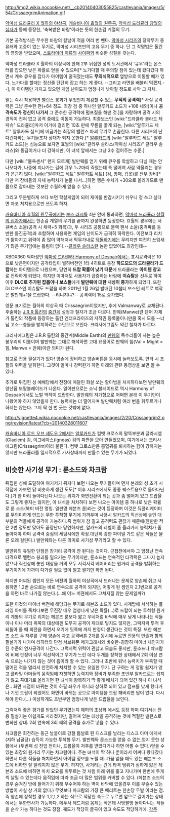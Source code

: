 http://img2.wikia.nocookie.net/__cb20140403055825/castlevania/images/5/54/CrissaegrimAnimation.gif

[[악마성 드라큘라 X 월하의 야상곡]], [[캐슬바니아 효월의 원무곡]], [[악마성 드라큘라 창월의 십자가]] 등에 등장한, '축복받은 바람'이라는 뜻의 한손검 계열의 무기.

기본 공격방식은 무수한 바람의 칼날이 적을 여러 번 벤다. [[악마성 시리즈]]의 장착무기 중 유래와 고증이 없는 무기로, 악마성 시리즈만의 고유 무기 중 하나. 단 그 작명법은 톨킨의 영향을 받았으며, [[스트라이더 히류]]의 [[사이퍼]]와 비슷한 성질을 갖는다.

악마성 드라큘라 X 월하의 야상곡에 한해 2부 뒤집힌 성의 도서관에서 '큐우'라는 몬스터를 잡으면 낮은 확률로 얻을 수 있으며[* 노가다할 때 주의할 점이 있는데 왔다갔다 하면서 계속 큐우를 잡다가 아이템이 떨궈젔는데도 '''무의식적으로''' 옆방으로 이동할 때가 있다. 노가다를 할때는 정신줄 단단히 잡고 하는 게 좋다. --그리고 라면을 배불리 먹겠지.--], 이 아이템만 가지고 있으면 게임 난이도가 엄청나게 낮아질 정도로 사악 그 자체.

얻는 즉시 착용하면 밸런스 붕괴가 무엇인지 체감할 수 있는 '''무적의 공격력'''[* 사실 공격력은 그냥 준수한 편(+64 정도. 최강 검 중 하나인 알루카드 소드가 +108 내외)이나 '''공격속도가 정신이 나가서''' 그 준수한 공격력에 펌프질을 해댄 것.]을 자랑하며 공격 시의 경직이 전혀 없고 공격 중에도 이동이 가능하다. 최종보스인 [wiki:"드라큘라 블라드 체페슈" 드라큘라]마저 이거에 걸리면 10초 만에 무릎을 꿇게 되는, [wiki:"알루카드 세트" 알루카'''드''' 실드]에 버금가는 최강의 밸런스 파괴 무기로 손꼽힌다. 다른 시리즈의 난다긴다하는 무기들조차 상대가 되지 못한다.[* [[아드리안 파렌하이츠 체페슈|알루카드]]의 [wiki:"알루카드 세트" 알루카드 소드]는 성능으로 보자면 효월의 [wiki:"클라우 솔라스(악마성 시리즈)" 클라우 솔라스]와 동급이거나 더 강하지만, 이 녀석 앞에서는 그냥 3수 접어주는 수준.]

다만 [wiki:"물욕센서" 왠지 모르게] 발만웨를 얻기 위해 큐우를 학살하고 다닐 때는 안 나오다가, 나중에 지나가는 길에 큐우 1~2마리 죽였는데 툭 떨어져 사람 약올리는 경우가 은근히 많다. 
[wiki:"알루카드 세트" 알루카'''트''' 세트] (검, 방패, 갑옷)를 전부 장비[* 다만 저 장비들의 자체 능력치가 눈물 나서...]하면 행운 수치가 +30으로 올라가므로 맨몸으로 잡아내는 것보단 수월하게 얻을 수 있다.

그리고 무분별하게 쓰다 보면 학살게임이 되어 재미를 반감시키기 쉬우니 정 쓰고 싶다면 자코 처치용으로만 쓰도록 하자.

[[캐슬바니아 효월의 원무곡]]에서는 [[보스 러시]]를 4분 안에 통과하면, [[악마성 드라큘라 창월의 십자가]]에서는 한손검 계열의 무기를 끝까지 완성하면 등장한다. 효월의 경우에는 서큐버스 소울(공격 시 체력+5 회복)과, 두 시리즈 공통으로 블랙 팬서 소울(충격파를 동반한 돌진공격)과 조합하여 사용하면 게임의 난이도가 급격히 하락한다. 이전보다 리치가 짧아지고 위력이 좀 많이 약해져서 막무가내로 [[닥돌]]하기에는 무리지만 여전히 쓰임새가 많은 무기임에는 틀림이 없다.--[[클라우 솔라스]]란 놈만 없었어도 최강인데--

XBOX360 악마성인 [[악마성 드라큘라 Harmony of Despair]]에서는 표시공격력은 10으로 낮은편이지만 공격타입이 월하버전인 1타 4히트로 등장 '''하드모드의 드라큘라가 드랍'''하는 아이템으로 나왔으며, 당연히 '''드랍 확률이 낮기 때문'''에 드라큘라는 '''아이템 창고'''로 전락하게 되었다. 하지만 이마저도 사용자가 급증하는 바람에 '''이슈탈'''을 선두로 하여 이후 '''DLC로 추가된 잡몹이나 보스들'''에게 '''발만웨에 대한 내성이 증가'''하게 되었다. 또한 DLC보스인 이슈탈도 드랍을 하며 2011년 1월 26일 발매된 10챕터 보스인 레트로 백작은 발만웨+1을 드랍한다. --리니지냐?-- 공격력이 15로 증가했다.

영문 표기로는 월하의 야상곡 때 Crissaegrim이었지만, 후에 Valmanway로 교체된다. 후술하는 [[J.R.R 톨킨]]의 [[중간계]] 설정과 철자가 조금 다르다. 만웨(Manwe)란 단어 자체가 톨킨의 작품에 등장하는 톨킨 엔터프라이즈의 저작권 등록물이니만큼 혹시 모를 --너 님 고소--충돌을 방지하려는 수단으로 보인다. 크리사에그림도 약간 철자가 다르다.

크리사에그림은 J.R.R 톨킨의 중간계(Middle Earth)의 [[만웨]]의 독수리들이 사는 높은 봉우리의 이름이며 발만웨는 그대로 해석하면 고대 요정어로 만웨의 힘(Val = Might = 힘, Manwe = 만웨)이란 의미가 된다. 

참고로 전용 필살기가 있다! 양손에 장비하고 양손버튼을 동시에 눌러보도록. 연타 시 초절의 위력을 발휘한다. 그것이 얼마나 강력한가 하면 아래의 관련 동영상을 보면 알 수 있다.

추가로 뒤집힌 성 예배당에서 천장에 매달린 화살 쏘는 할아범을 처치하다보면 발만웨의 양산품 보팔블레이드가 나온다. 일어판으로는 소닉 블레이드로 역시 Harmony of Despair에서도 노멀 백작이 드랍한다. 발만웨의 저가형으로 어쩌면 본래 이 무기만이 나왔어야 하지 않았을까 한다. 능력치는 더 떨어지며 발만웨처럼 여러 번을 휘두르거나 하지는 않는다. 그저 딱 한 번 긋는 것밖에 없다.

http://vignette4.wikia.nocookie.net/castlevania/images/2/20/Crissaegrim2.png/revision/latest?cb=20140328011607

[[캐슬바니아 로드 오브 섀도우 2]]에서는 [[트레버 벨몬트|알루카드]]가 컴뱃 크로스의 말뚝부분과 글라시엠(Glaciem) 검, 이그네아스(Igneas) 검의 파편을 모아 만들었으며, 여기에서는 크리사에그림(Crissaegrim)이라 불린다. 컴뱃 크로스만큼 흡혈귀를 퇴치하는 힘이 강하지는 않지만 드라큘라를 일시적으로 가사상태까지 만들수 있는 무기가 되었다.

== 비슷한 사기성 무기 : 룬소드와 차크람 ==
뒤집힌 성에 도달하여 여기저기 뒤지다 보면 나오는 무기들이며 먼저 본래의 성 초기 시작점에 가보면 닭 비슷하게 생긴 도도[* 이후 시리즈에서도 종종 퀘스트용으로 돌아다닌다.]가 한 마리 돌아다닌다.나오는 위치가 화면전환이 되는 곳과 좀 떨어져 있고 드랍율도 그렇게 좋지는 않지만, 이 녀석을 처치하다 보면 나오는 아이템 중 하나로 낮은 확률로 룬 소드(북미 버전 명칭. 일판명 헤븐즈 룬)라는 것이 등장하며 이것은 듀플리케이터를 무의미하게 만드는 무한 투척형 무기에 가까우며 사용시 알카드의 직선상에 놓인 대부분의 적들에게 공격이 가능하다.즉 범위가 참 길고 공격력도 괜찮기 때문에(웬만한 적은 2번 정도만 맞아도 끝장난다 당연하지만, 알카드의 레벨이 좀 올라가서 능력치가 좀 높아져야 하며 공격력 중심의 세팅시에만 확정.대단히 강한 파이널 가드 같은 적들은 물론 오래 걸린다.) 발만웨와는 다른 의미로 사기성 무기라고 할 수 있다.

발만웨의 유일한 단점은 장거리 공격이 안 된다는 것이다. 근접전에서야 그 엄청난 연속 타격으로 밸런스 붕괴를 일으키는 무기이지만, 룬소드는 연속적인 타격력은 그다지 높지 않으나 직선상에 놓인 대상을 거의 모두 서걱서걱 베어버리는 원거리 공격을 발휘하는 무기이기에 가까이 다가갈 필요 없이 썰고 썰기만 하면 된다.

하지만 어찌된 셈인지 모든 버젼의 월하의 야상곡에서 드러나는 문제로 양손에 쥐고 사용하면 1,2번 순으로는 바로 연속으로 공격이 되지만, 어떻게 된 셈인지 2,1번으로 공격을 하면 바로 나가질 않는다.(...왜 어느 버젼에서도 고쳐지질 않는 문제일까?)

또한 이것의 마이너 버전에 해당되는 무기로 헤븐즈 소드가 있다. 시계탑에 서식하는 플라잉 아머를 족치다보면 무진장 매우 엄청나게 낮은 확률(...)로 드랍이 되는 투척형 원거리 계통의 무기로 리치는 헤븐즈 룬보다 짧고 우네처럼 바닥에 매우 낮게 나타나는 적들이나 이나 머리 위쪽의 대상에겐 도무지 공격이 제대로 닿지도 않지만, 그럭저럭 투척 후 되돌아 올 때 회전을 하면서 오기에 뒷쪽에 까지 판정이 생긴다는 것이 특징. 또한 헤븐즈 소드 두 자루를 구해 양손에 차고 공격버튼 2개를 동시에 누르면 전용의 연출과 함께 필살기가 나가며 리히터의 단검 서브웨폰 메가크래시와 비슷한-굉장히 마이너 체인지가 된 수준의 연사공격이 나간다. 그럭저럭 위력이 괜찮고 모습도 좋지만, 룬소드나 챠크람에 비해 판정이 너무 직선적이고 무기가 느린 데다 두개를 장착한 상태에서 2회 이상 연속 으로는 나가지 않는 것이 흠이라 할 수 있다. 그러나 초반에 워낙 능력치가 부족할 때 떨어진 적을 멀리서 안전하게 처치할 수 있는 유일한 무기. 단 구하는 게 정말 쉽지가 않고 플라잉 아머들의 움직임에 자칫하면 능력치와 장비가 부족한 초반부 알카드로는 쉽지가 않고 꼭대기로 올라가면 한 녀석이 왕복하기 딱 좋게 배치가 되어 있긴 하나 이 녀석은.. 화면 시점이 바뀌는 것이 하필 좌우가 아니라 상하로 되어 있고 점프를 낮게 했다거나 기껏 드랍이 되었어도 화면이 바뀌는 곳으로 아이템을 드랍 해버리면 답이 없다. 다시 해야 한다.(...) 이상하게도 초반부엔 엄청나게 낮은 드랍율을 보인다.

그럭저럭 좋은 평가를 받았던 무기였는지 폐허의 초상화 에서도 등장 하며 여기서는 전용 필살기는 아쉽게도 사라졌지만, 떨어져 있는 대상을 공격하는 것에 적절한 밸런스로 변화한 상태. 2회 연속에 3회 째의 공격을 추가로 넣을 수 있다.


차크람은 회전하는 둥근 날붙이로 강철 톱날로 된 디스크를 날리는 디스크 아머 에게서(지하 납골당) 습득이 가능한 투척형 무기. 발만웨와 룬소드를 얻을 수 없는,얻지 못한 상황에서 (두번째 성 진입 전이나, 드롭율이 저주를 받았다거나 하면 어쩔 수 없다.)얻을 수 있는 최강의 원거리 무기는 차크람이다. 주는 녀석이 딱 하나 뿐이라서 어쩌다 왔다갔다 하면서 다른 적들을 처치하면서 아이템 정보를 노릴 때. 가끔 얻을 때도 있는 헤븐즈 소드에 비하면 잘 알려지지 않은 무기. 하지만, 사거리는 긴데 타격 범위가 심하게 얇은 헤븐즈 소드에 비하면 마치 요요를 휘두르는 것 처럼 아래 위를 훑고 지나가며 한번에 두개 씩 날릴 수 있는데다 움직임에 따라 조금 더 많은 범위를 커버할 수 있다. (헤븐즈 소드의 경우 숨겨진 방에 들어가기 위해 부수어야 하는 벽이 바닥에 있을경우 이를 부술수 있는 방법이 사실 상 거의 없다.) 무엇보다 차크람의 가장 큰 메리트는 한손당 두발 이라는 점. 즉 양손에 장착할 경우 1,2,1,2 하는 식으로 적당한 속도로 누르면 앞으로 걸어가는 상태에서는 무한연사가 가능하다. 메두사 헤드처럼 몸체는 작은데 사방팔방 돌아다니는 적들을 순삭 가능 하다는 것도 장점. 궤도가 적당히 굴곡이 있고 속도도 적당하기에.
[[각주]]
